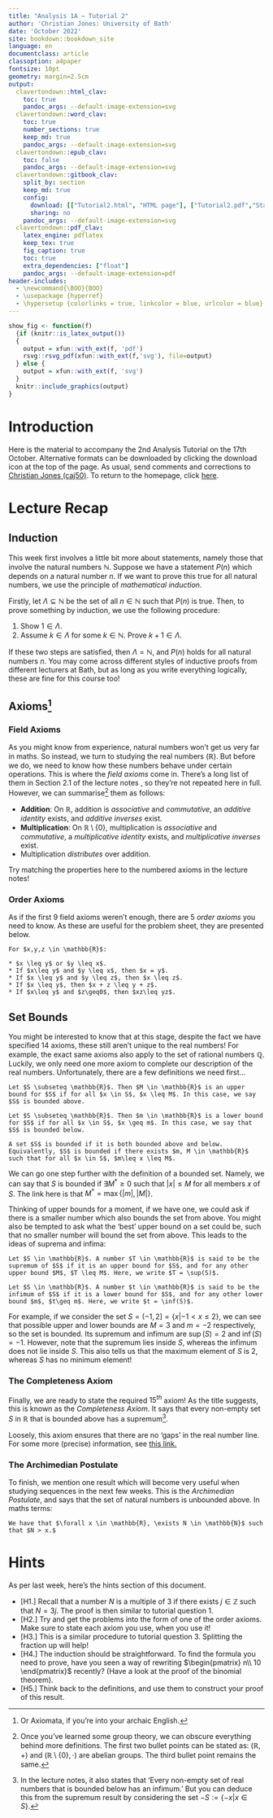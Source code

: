 ```yaml
---
title: "Analysis 1A — Tutorial 2"
author: 'Christian Jones: University of Bath'
date: 'October 2022'
site: bookdown::bookdown_site
language: en
documentclass: article
classoption: a4paper
fontsize: 10pt
geometry: margin=2.5cm
output:
  clavertondown::html_clav:
    toc: true
    pandoc_args: --default-image-extension=svg
  clavertondown::word_clav:
    toc: true
    number_sections: true
    keep_md: true
    pandoc_args: --default-image-extension=svg
  clavertondown::epub_clav:
    toc: false
    pandoc_args: --default-image-extension=svg
  clavertondown::gitbook_clav:
    split_by: section
    keep_md: true
    config:
      download: [["Tutorial2.html", "HTML page"], ["Tutorial2.pdf","Standard print PDF"], ["Tutorial2Clear.pdf","Clear print PDF"], ["Tutorial2Large.pdf","Large print PDF"], ["Tutorial2.docx","Accessible Word document"], ["Tutorial2.epub","Accessible EPub book" ]]
      sharing: no
    pandoc_args: --default-image-extension=svg
  clavertondown::pdf_clav:
    latex_engine: pdflatex
    keep_tex: true
    fig_caption: true
    toc: true
    extra_dependencies: ["float"]
    pandoc_args: --default-image-extension=pdf
header-includes:
  - \newcommand{\BOO}{BOO}
  - \usepackage {hyperref}
  - \hypersetup {colorlinks = true, linkcolor = blue, urlcolor = blue}
---
```

<!-- This is needed since I am working with svg files from mathcha.io. It converts the graphics files to something that can be used in the pdf files. Code taken from https://stackoverflow.com/questions/50165404/how-to-make-a-pdf-using-bookdown-including-svg-images/56044642#56044642 -->
```r
show_fig <- function(f)
  {if (knitr::is_latex_output())
  {
    output = xfun::with_ext(f, 'pdf')
    rsvg::rsvg_pdf(xfun::with_ext(f,'svg'), file=output)
  } else {
    output = xfun::with_ext(f, 'svg')
  }
  knitr::include_graphics(output)
}
```
\newpage
\pagenumbering{arabic}

# Introduction {-}
Here is the material to accompany the 2nd Analysis Tutorial on the 17th October. Alternative formats can be downloaded by clicking the download icon at the top of the page. As usual, send comments and corrections to [Christian Jones (caj50)](mailto:caj50@bath.ac.uk). To return to the homepage, click [here](http://caj50.github.io/tutoring.html).

# Lecture Recap

## Induction
This week first involves a little bit more about statements, namely those that involve the natural numbers $\mathbb{N}$. Suppose we have a statement $P(n)$ which depends on a natural number $n$. If we want to prove this true for all natural numbers, we use the principle of *mathematical induction*.

Firstly, let $\Lambda \subseteq \mathbb{N}$ be the set of all $n \in \mathbb{N}$ such that $P(n)$ is true. Then, to prove something by induction, we use the following procedure:

1. Show $1 \in \Lambda$.
2. Assume $k \in \Lambda$ for some $k \in \mathbb{N}$. Prove $k + 1 \in \Lambda$.

If these two steps are satisfied, then $\Lambda = \mathbb{N}$, and $P(n)$ holds for all natural numbers $n$. You may come across different styles of inductive proofs from different lecturers at Bath, but as long as you write everything logically, these are fine for this course too!

## Axioms[^1]

### Field Axioms
As you might know from experience, natural numbers won't get us very far in maths. So instead, we turn to studying the real numbers ($\mathbb{R}$). But before we do, we need to know how these numbers behave under certain operations. This is where the *field axioms* come in. There's a long list of them in Section 2.1 of the lecture notes , so they're not repeated here in full. However, we can summarise[^2] them as follows:

* **Addition**: On $\mathbb{R}$, addition is *associative* and *commutative*, an *additive identity* exists, and *additive inverses* exist.
* **Multiplication**: On $\mathbb{R}\setminus \lbrace 0 \rbrace$, multiplication is *associative* and *commutative*, a *multiplicative identity* exists, and *multiplicative inverses* exist.
* Multiplication *distributes* over addition.

Try matching the properties here to the numbered axioms in the lecture notes!

[^1]: Or Axiomata, if you're into your archaic English.
[^2]: Once you've learned some group theory, we can obscure everything behind more definitions. The first two bullet points can be stated as: $(\mathbb{R},+)$ and $(\mathbb{R}\setminus\lbrace0\rbrace, \cdot)$ are abelian groups. The third bullet point remains the same.

### Order Axioms
As if the first 9 field axioms weren't enough, there are 5 *order axioms* you need to know. As these are useful for the problem sheet, they are presented below.
```newtheorem
For $x,y,z \in \mathbb{R}$:
  
* $x \leq y$ or $y \leq x$.
* If $x\leq y$ and $y \leq x$, then $x = y$.
* If $x \leq y$ and $y \leq z$, then $x \leq z$.
* If $x \leq y$, then $x + z \leq y + z$.
* If $x\leq y$ and $z\geq0$, then $xz\leq yz$.

```

## Set Bounds
You might be interested to know that at this stage, despite the fact we have specified 14 axioms, these still aren't unique to the real numbers! For example, the exact same axioms also apply to the set of rational numbers $\mathbb{Q}$. Luckily, we only need one more axiom to complete our description of the real numbers. Unfortunately, there are a few definitions we need first...

```definition
Let $S \subseteq \mathbb{R}$. Then $M \in \mathbb{R}$ is an upper bound for $S$ if for all $x \in S$, $x \leq M$. In this case, we say $S$ is bounded above.
```

```definition
Let $S \subseteq \mathbb{R}$. Then $m \in \mathbb{R}$ is a lower bound for $S$ if for all $x \in S$, $x \geq m$. In this case, we say that $S$ is bounded below.
```

```definition
A set $S$ is bounded if it is both bounded above and below. Equivalently, $S$ is bounded if there exists $m, M \in \mathbb{R}$ such that for all $x \in S$, $m\leq x \leq M$.
```
We can go one step further with the definition of a bounded set. Namely, we can say that $S$ is bounded if $\exists M^{*}\geq0$ such that $\lvert x \rvert \leq M$ for all members $x$ of $S$. The link here is that $M^{*} = \max\left\lbrace \lvert m \rvert, \lvert M \rvert \right\rbrace$.

Thinking of upper bounds for a moment, if we have one, we could ask if there is a smaller number which also bounds the set from above. You might also be tempted to ask what the 'best' upper bound on a set could be, such that no smaller number will bound the set from above. This leads to the ideas of suprema and infima:

```definition
Let $S \in \mathbb{R}$. A number $T \in \mathbb{R}$ is said to be the supremum of $S$ if it is an upper bound for $S$, and for any other upper bound $M$, $T \leq M$. Here, we write $T = \sup(S)$.
```

```definition
Let $S \in \mathbb{R}$. A number $t \in \mathbb{R}$ is said to be the infimum of $S$ if it is a lower bound for $S$, and for any other lower bound $m$, $t\geq m$. Here, we write $t = \inf(S)$.
```

For example, if we consider the set $S = (-1,2] = \lbrace x \lvert -1<x\leq2\rbrace$, we can see that possible upper and lower bounds are $M = 3$ and $m = -2$ respectively, so the set is bounded. Its supremum and infimum are $\sup(S) = 2$ and $\inf(S) = -1$. However, note that the supremum lies inside $S$, whereas the infimum does not lie inside $S$. This also tells us that the maximum element of $S$ is $2$, whereas $S$ has no minimum element!

### The Completeness Axiom
Finally, we are ready to state the required $15^{th}$ axiom! As the title suggests, this is known as the *Completeness Axiom*. It says that every non-empty set $S$ in $\mathbb{R}$ that is bounded above has a supremum[^3].

Loosely, this axiom ensures that there are no 'gaps' in the real number line. For some more (precise) information, see [this link.](https://en.wikipedia.org/wiki/Completeness_of_the_real_numbers)

[^3]:In the lecture notes, it also states that 'Every non-empty set of real numbers that is bounded below has an infimum.' But you can deduce this from the supremum result by considering the set $-S:=\lbrace -x \lvert x \in S\rbrace.$

### The Archimedian Postulate
To finish, we mention one result which will become very useful when studying sequences in the next few weeks. This is the *Archimedian Postulate*, and says that the set of natural numbers is unbounded above. In maths terms:

```proposition
We have that $\forall x \in \mathbb{R}, \exists N \in \mathbb{N}$ such that $N > x.$
```


# Hints
As per last week, here's the hints section of this document.

* [H1.] Recall that a number $N$ is a multiple of 3 if there exists $j \in \mathbb{Z}$ such that $N = 3j$. The proof is then similar to tutorial question 1.
* [H2.] Try and get the problems into the form of one of the order axioms. Make sure to state each axiom you use, when you use it!
* [H3.] This is a similar procedure to tutorial question 3. Splitting the fraction up will help!
* [H4.] The induction should be straightforward. To find the formula you need to prove, have you seen a way of rewriting $\begin{pmatrix}
    n\\
    10
    \end{pmatrix}$ recently? (Have a look at the proof of the binomial theorem).
* [H5.] Think back to the definitions, and use them to construct your proof of this result.
